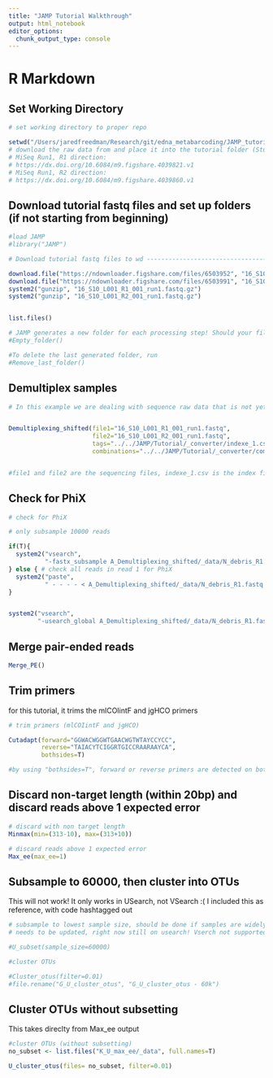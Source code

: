 ```yaml
---
title: "JAMP Tutorial Walkthrough"
output: html_notebook
editor_options: 
  chunk_output_type: console
---
```


# R Markdown

## Set Working Directory

```r
# set working directory to proper repo

setwd("/Users/jaredfreedman/Research/git/edna_metabarcoding/JAMP_tutorial")
# download the raw data from and place it into the tutorial folder (Study we are looking at https://peerj.com/articles/3006/) 
# MiSeq Run1, R1 direction:
# https://dx.doi.org/10.6084/m9.figshare.4039821.v1
# MiSeq Run1, R2 direction:
# https://dx.doi.org/10.6084/m9.figshare.4039860.v1
```

## Download tutorial fastq files and set up folders (if not starting from beginning)

```r
#load JAMP
#library("JAMP")

# Download tutorial fastq files to wd -------------------------------------

download.file("https://ndownloader.figshare.com/files/6503952", "16_S10_L001_R1_001_run1.fastq.gz")
download.file("https://ndownloader.figshare.com/files/6503991", "16_S10_L001_R2_001_run1.fastq.gz")
system2("gunzip", "16_S10_L001_R1_001_run1.fastq.gz")
system2("gunzip", "16_S10_L001_R2_001_run1.fastq.gz")


list.files()

# JAMP generates a new folder for each processing step! Should your files alreay be demultiplexed or you want to start somwhere else in the pipeline with preprocessed reads, you can generate an empty folder and place your files to be processed in "_data"
#Empty_folder()

#To delete the last generated folder, run
#Remove_last_folder()
```

## Demultiplex samples

```r
# In this example we are dealing with sequence raw data that is not yet demultiplexed. To demultiplex run:


Demultiplexing_shifted(file1="16_S10_L001_R1_001_run1.fastq",
                       file2="16_S10_L001_R2_001_run1.fastq",
                       tags="../../JAMP/Tutorial/_converter/indexe_1.csv",
                       combinations="../../JAMP/Tutorial/_converter/combos_1.csv")


#file1 and file2 are the sequencing files, indexe_1.csv is the index file, and combos_1.csv is the combination of shifts in primers
```

## Check for PhiX

```r
# check for PhiX

# only subsample 10000 reads

if(T){
  system2("vsearch", 
          "-fastx_subsample A_Demultiplexing_shifted/_data/N_debris_R1.fastq -fastaout A_Demultiplexing_shifted/_data/N_debris_R1.fasta -sample_size 10000")
} else { # check all reads in read 1 for PhiX
  system2("paste",
          " - - - - < A_Demultiplexing_shifted/_data/N_debris_R1.fastq | cut -f 1,2 | sed 's/^@/>/' | tr \"\t\" \"\n\" > A_Demultiplexing_shifted/_data/N_debris_R1.fasta")
}


system2("vsearch",
        "-usearch_global A_Demultiplexing_shifted/_data/N_debris_R1.fasta -db ../../JAMP/Tutorial/PhiX.fasta -id 0.9 -strand both -blast6out PhiX_table.txt -maxrejects 1 -maxaccepts 1")
```


## Merge pair-ended reads

```r

Merge_PE()

```


## Trim primers 
for this tutorial, it trims the mlCOIintF and jgHCO primers
```r

# trim primers (mlCOIintF and jgHCO)

Cutadapt(forward="GGWACWGGWTGAACWGTWTAYCCYCC",
         reverse="TAIACYTCIGGRTGICCRAARAAYCA",
         bothsides=T)

#by using "bothsides=T", forward or reverse primers are detected on both ends. This is not nessesary for fusion primers.

```


## Discard non-target length (within 20bp) and discard reads above 1 expected error
```r

# discard with non target length
Minmax(min=(313-10), max=(313+10))

# discard reads above 1 expected error
Max_ee(max_ee=1)

```

## Subsample to 60000, then cluster into OTUs
This will not work! It only works in USearch, not VSearch :( I included this as reference, with code hashtagged out
```r

# subsample to lowest sample size, should be done if samples are widely different in sequencing depth (as one starts with)
# needs to be updated, right now still on usearch! Vserch not supported right now

#U_subset(sample_size=60000)

#cluster OTUs

#Cluster_otus(filter=0.01)
#file.rename("G_U_cluster_otus", "G_U_cluster_otus - 60k")

```

## Cluster OTUs without subsetting
This takes direclty from Max_ee output

```r

#cluster OTUs (without subsetting)
no_subset <- list.files("K_U_max_ee/_data", full.names=T)

U_cluster_otus(files= no_subset, filter=0.01)

```



